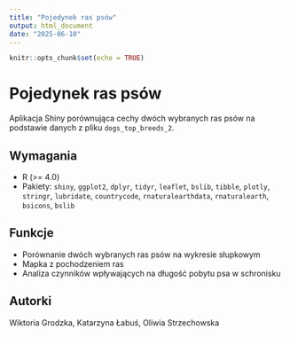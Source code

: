 ```yaml
---
title: "Pojedynek ras psów"
output: html_document
date: "2025-06-10"
---
```


```r
knitr::opts_chunk$set(echo = TRUE)
```
# Pojedynek ras psów

Aplikacja Shiny porównująca cechy dwóch wybranych ras psów na podstawie danych z pliku `dogs_top_breeds_2`.

## Wymagania

- R (>= 4.0)
- Pakiety: `shiny`, `ggplot2`, `dplyr`, `tidyr`, `leaflet`, `bslib`, `tibble`, `plotly`, `stringr`, `lubridate`,
           `countrycode`, `rnaturalearthdata`, `rnaturalearth`, `bsicons`, `bslib`

## Funkcje

- Porównanie dwóch wybranych ras psów na wykresie słupkowym
- Mapka z pochodzeniem ras
- Analiza czynników wpływających na długość pobytu psa w schronisku

## Autorki

Wiktoria Grodzka, Katarzyna Łabuś, Oliwia Strzechowska







